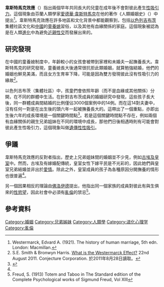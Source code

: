 '''韋斯特馬克效應'''（{{lang-en|Westermarck effect}}）指出兩個早年共同長大的兒童在成年後不會對彼此產生[[性吸引力|性吸引力]]。這個現象由芬蘭人類學家[[愛德華·韋斯特馬克|愛德華·韋斯特馬克]]在他的著作《人類婚姻史》（{{lang|en|''The History of Human Marriage''}}）中提出<ref>Westermarck, Edvard A. (1921). The history of human marriage, 5th edn. London: Macmillan.</ref>。韋斯特馬克效應在許多地區和文化背景中都能觀察到，包括[[以色列|以色列]][[吉布茨|吉布茨]]集體社區文化和[[中國|中國]]的[[童養媳|童養媳]]習俗，以及其他有血緣關係的家庭。這個現象被認為是在人類[[進化|進化]]中為避免[[近親性交|近親性交]]而發展出來的。

==研究發現==
在中國的童養媳制度中，年齡較小的女孩會被帶到家裡和未婚夫一起撫養長大。韋斯特馬克的研究發現，童養媳長大後通常很抗拒此類婚姻，就算勉強結婚，他們的婚姻也鮮見美滿，而且女方生育率下降，可能是因為雙方發現彼此沒有性吸引力的緣故<ref name="S&B">S.E. Smith & Bronwyn Harris. [http://www.wisegeek.com/what-is-the-westermarck-effect.htm What is the Westermarck Effect?] {{Wayback|url=http://www.wisegeek.com/what-is-the-westermarck-effect.htm |date=20110906054659 }} 22nd August 2011. Conjecture Corporation. 於2011年8月28日讀取。</ref>。

以色列吉布茨（集體社區）中，孩童們會依照年齡（而不是血緣或其他關係）分開，在不同的群體中生活。在針對吉布茨成員的婚姻研究中發現，這些孩子長大後，同一群體成員間結婚的比例僅佔3000個案例中的14例。而在這14對夫妻中，沒有任何一對是在出生後的頭六年一起被撫養長大的。這帶出了一個重點，亦即出生後六年的成長環境是一個關鍵時間點<ref>{{cite book |last =Shepher |first=Joseph |year=1983 |title=Incest: A Biosocial View |url =https://archive.org/details/incestbiosocialv0000shep |isbn=0126394601 |publisher=Academic Press |location=[[New_York_City|New York]] |series=Studies in anthropology |lccn=81006552}}</ref>。若是這個關鍵時間點不存在，例如兩個有血緣關係的親生兄弟姐妹在不同的環境中成長，那他們日後相遇時則有可能會對彼此產生性吸引力，這個現象叫做[[遺傳性性吸引|遺傳性性吸引]]。

==爭議==
韋斯特馬克效應的反對者指出，歷史上兄弟姐妹間的婚姻並不少見，例如[[古埃及|古埃及]][[皇室|皇室]]中。然而，古埃及有嫁婚配傳統，皇室女性下嫁平民是不光彩的，因此她們與皇室兄弟結婚並非出於[[愛情|愛情]]。除此之外，皇室成員的孩子為各種原因分開撫養的情形也很普遍<ref name="S&B"/>。

另一個因果相反的理論由[[佛洛伊德|佛洛伊德]]提出，他指出同一個家族的成員對彼此有與生俱來的[[性慾望|性慾望]]，因此社會中必須有[[近親性交|亂倫]]的禁忌<ref>Freud, S. (1913) Totem and Taboo in The Standard edition of the Complete Psychological works of Sigmund Freud, Vol XIII</ref>。

==參考資料==
{{Reflist|30em}}

{{近亲性交}}

[[Category:婚姻|Category:婚姻]]
[[Category:兄弟姊妹|Category:兄弟姊妹]]
[[Category:人類學|Category:人類學]]
[[Category:进化心理学|Category:进化心理学]]
[[Category:亂倫|Category:亂倫]]
